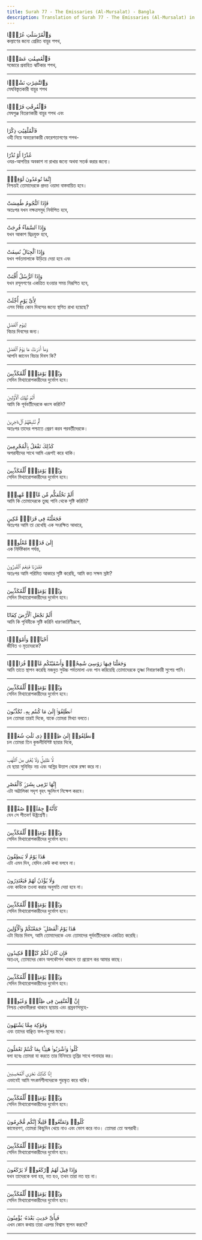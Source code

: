 ```yaml
---
title: Surah 77 - The Emissaries (Al-Mursalat) - Bangla
description: Translation of Surah 77 - The Emissaries (Al-Mursalat) in Bangla
---
```





<Aside type="quran" title="1">
وَٱلْمُرْسَلَٰتِ عُرْفًۭا
</Aside>

<Aside type="reference" title="1">
কল্যাণের জন্যে প্রেরিত বায়ুর শপথ,
</Aside>

---

<Aside type="quran" title="2">
فَٱلْعَٰصِفَٰتِ عَصْفًۭا
</Aside>

<Aside type="reference" title="2">
সজোরে প্রবাহিত ঝটিকার শপথ,
</Aside>

---

<Aside type="quran" title="3">
وَٱلنَّٰشِرَٰتِ نَشْرًۭا
</Aside>

<Aside type="reference" title="3">
মেঘবিস্তৃতকারী বায়ুর শপথ
</Aside>

---

<Aside type="quran" title="4">
فَٱلْفَٰرِقَٰتِ فَرْقًۭا
</Aside>

<Aside type="reference" title="4">
মেঘপুঞ্জ বিতরণকারী বায়ুর শপথ এবং
</Aside>

---

<Aside type="quran" title="5">
فَٱلْمُلْقِيَٰتِ ذِكْرًا
</Aside>

<Aside type="reference" title="5">
ওহী নিয়ে অবতরণকারী ফেরেশতাগণের শপথ-
</Aside>

---

<Aside type="quran" title="6">
عُذْرًا أَوْ نُذْرًا
</Aside>

<Aside type="reference" title="6">
ওযর-আপত্তির অবকাশ না রাখার জন্যে অথবা সতর্ক করার জন্যে।
</Aside>

---

<Aside type="quran" title="7">
إِنَّمَا تُوعَدُونَ لَوَٰقِعٌۭ
</Aside>

<Aside type="reference" title="7">
নিশ্চয়ই তোমাদেরকে প্রদত্ত ওয়াদা বাস্তবায়িত হবে।
</Aside>

---

<Aside type="quran" title="8">
فَإِذَا ٱلنُّجُومُ طُمِسَتْ
</Aside>

<Aside type="reference" title="8">
অতঃপর যখন নক্ষত্রসমুহ নির্বাপিত হবে,
</Aside>

---

<Aside type="quran" title="9">
وَإِذَا ٱلسَّمَآءُ فُرِجَتْ
</Aside>

<Aside type="reference" title="9">
যখন আকাশ ছিদ্রযুক্ত হবে,
</Aside>

---

<Aside type="quran" title="10">
وَإِذَا ٱلْجِبَالُ نُسِفَتْ
</Aside>

<Aside type="reference" title="10">
যখন পর্বতমালাকে উড়িয়ে দেয়া হবে এবং
</Aside>

---

<Aside type="quran" title="11">
وَإِذَا ٱلرُّسُلُ أُقِّتَتْ
</Aside>

<Aside type="reference" title="11">
যখন রসূলগণের একত্রিত হওয়ার সময় নিরূপিত হবে,
</Aside>

---

<Aside type="quran" title="12">
لِأَىِّ يَوْمٍ أُجِّلَتْ
</Aside>

<Aside type="reference" title="12">
এসব বিষয় কোন দিবসের জন্যে স্থগিত রাখা হয়েছে?
</Aside>

---

<Aside type="quran" title="13">
لِيَوْمِ ٱلْفَصْلِ
</Aside>

<Aside type="reference" title="13">
বিচার দিবসের জন্য।
</Aside>

---

<Aside type="quran" title="14">
وَمَآ أَدْرَىٰكَ مَا يَوْمُ ٱلْفَصْلِ
</Aside>

<Aside type="reference" title="14">
আপনি জানেন বিচার দিবস কি?
</Aside>

---

<Aside type="quran" title="15">
وَيْلٌۭ يَوْمَئِذٍۢ لِّلْمُكَذِّبِينَ
</Aside>

<Aside type="reference" title="15">
সেদিন মিথ্যারোপকারীদের দুর্ভোগ হবে।
</Aside>

---

<Aside type="quran" title="16">
أَلَمْ نُهْلِكِ ٱلْأَوَّلِينَ
</Aside>

<Aside type="reference" title="16">
আমি কি পূর্ববর্তীদেরকে ধ্বংস করিনি?
</Aside>

---

<Aside type="quran" title="17">
ثُمَّ نُتْبِعُهُمُ ٱلْءَاخِرِينَ
</Aside>

<Aside type="reference" title="17">
অতঃপর তাদের পশ্চাতে প্রেরণ করব পরবর্তীদেরকে।
</Aside>

---

<Aside type="quran" title="18">
كَذَٰلِكَ نَفْعَلُ بِٱلْمُجْرِمِينَ
</Aside>

<Aside type="reference" title="18">
অপরাধীদের সাথে আমি এরূপই করে থাকি।
</Aside>

---

<Aside type="quran" title="19">
وَيْلٌۭ يَوْمَئِذٍۢ لِّلْمُكَذِّبِينَ
</Aside>

<Aside type="reference" title="19">
সেদিন মিথ্যারোপকারীদের দুর্ভোগ হবে।
</Aside>

---

<Aside type="quran" title="20">
أَلَمْ نَخْلُقكُّم مِّن مَّآءٍۢ مَّهِينٍۢ
</Aside>

<Aside type="reference" title="20">
আমি কি তোমাদেরকে তুচ্ছ পানি থেকে সৃষ্টি করিনি?
</Aside>

---

<Aside type="quran" title="21">
فَجَعَلْنَٰهُ فِى قَرَارٍۢ مَّكِينٍ
</Aside>

<Aside type="reference" title="21">
অতঃপর আমি তা রেখেছি এক সংরক্ষিত আধারে,
</Aside>

---

<Aside type="quran" title="22">
إِلَىٰ قَدَرٍۢ مَّعْلُومٍۢ
</Aside>

<Aside type="reference" title="22">
এক নির্দিষ্টকাল পর্যন্ত,
</Aside>

---

<Aside type="quran" title="23">
فَقَدَرْنَا فَنِعْمَ ٱلْقَٰدِرُونَ
</Aside>

<Aside type="reference" title="23">
অতঃপর আমি পরিমিত আকারে সৃষ্টি করেছি, আমি কত সক্ষম স্রষ্টা?
</Aside>

---

<Aside type="quran" title="24">
وَيْلٌۭ يَوْمَئِذٍۢ لِّلْمُكَذِّبِينَ
</Aside>

<Aside type="reference" title="24">
সেদিন মিথ্যারোপকারীদের দুর্ভোগ হবে।
</Aside>

---

<Aside type="quran" title="25">
أَلَمْ نَجْعَلِ ٱلْأَرْضَ كِفَاتًا
</Aside>

<Aside type="reference" title="25">
আমি কি পৃথিবীকে সৃষ্টি করিনি ধারণকারিণীরূপে,
</Aside>

---

<Aside type="quran" title="26">
أَحْيَآءًۭ وَأَمْوَٰتًۭا
</Aside>

<Aside type="reference" title="26">
জীবিত ও মৃতদেরকে?
</Aside>

---

<Aside type="quran" title="27">
وَجَعَلْنَا فِيهَا رَوَٰسِىَ شَٰمِخَٰتٍۢ وَأَسْقَيْنَٰكُم مَّآءًۭ فُرَاتًۭا
</Aside>

<Aside type="reference" title="27">
আমি তাতে স্থাপন করেছি মজবুত সুউচ্চ পর্বতমালা এবং পান করিয়েছি তোমাদেরকে তৃষ্ণা নিবারণকারী সুপেয় পানি।
</Aside>

---

<Aside type="quran" title="28">
وَيْلٌۭ يَوْمَئِذٍۢ لِّلْمُكَذِّبِينَ
</Aside>

<Aside type="reference" title="28">
সেদিন মিথ্যারোপকারীদের দুর্ভোগ হবে।
</Aside>

---

<Aside type="quran" title="29">
ٱنطَلِقُوٓا۟ إِلَىٰ مَا كُنتُم بِهِۦ تُكَذِّبُونَ
</Aside>

<Aside type="reference" title="29">
চল তোমরা তারই দিকে, যাকে তোমরা মিথ্যা বলতে।
</Aside>

---

<Aside type="quran" title="30">
ٱنطَلِقُوٓا۟ إِلَىٰ ظِلٍّۢ ذِى ثَلَٰثِ شُعَبٍۢ
</Aside>

<Aside type="reference" title="30">
চল তোমরা তিন কুন্ডলীবিশিষ্ট ছায়ার দিকে,
</Aside>

---

<Aside type="quran" title="31">
لَّا ظَلِيلٍۢ وَلَا يُغْنِى مِنَ ٱللَّهَبِ
</Aside>

<Aside type="reference" title="31">
যে ছায়া সুনিবিড় নয় এবং অগ্নির উত্তাপ থেকে রক্ষা করে না।
</Aside>

---

<Aside type="quran" title="32">
إِنَّهَا تَرْمِى بِشَرَرٍۢ كَٱلْقَصْرِ
</Aside>

<Aside type="reference" title="32">
এটা অট্টালিকা সদৃশ বৃহৎ স্ফুলিংগ নিক্ষেপ করবে।
</Aside>

---

<Aside type="quran" title="33">
كَأَنَّهُۥ جِمَٰلَتٌۭ صُفْرٌۭ
</Aside>

<Aside type="reference" title="33">
যেন সে পীতবর্ণ উষ্ট্রশ্রেণী।
</Aside>

---

<Aside type="quran" title="34">
وَيْلٌۭ يَوْمَئِذٍۢ لِّلْمُكَذِّبِينَ
</Aside>

<Aside type="reference" title="34">
সেদিন মিথ্যারোপকারীদের দুর্ভোগ হবে।
</Aside>

---

<Aside type="quran" title="35">
هَٰذَا يَوْمُ لَا يَنطِقُونَ
</Aside>

<Aside type="reference" title="35">
এটা এমন দিন, যেদিন কেউ কথা বলবে না।
</Aside>

---

<Aside type="quran" title="36">
وَلَا يُؤْذَنُ لَهُمْ فَيَعْتَذِرُونَ
</Aside>

<Aside type="reference" title="36">
এবং কাউকে তওবা করার অনুমতি দেয়া হবে না।
</Aside>

---

<Aside type="quran" title="37">
وَيْلٌۭ يَوْمَئِذٍۢ لِّلْمُكَذِّبِينَ
</Aside>

<Aside type="reference" title="37">
সেদিন মিথ্যারোপকারীদের দুর্ভোগ হবে।
</Aside>

---

<Aside type="quran" title="38">
هَٰذَا يَوْمُ ٱلْفَصْلِ ۖ جَمَعْنَٰكُمْ وَٱلْأَوَّلِينَ
</Aside>

<Aside type="reference" title="38">
এটা বিচার দিবস, আমি তোমাদেরকে এবং তোমাদের পূর্ববর্তীদেরকে একত্রিত করেছি।
</Aside>

---

<Aside type="quran" title="39">
فَإِن كَانَ لَكُمْ كَيْدٌۭ فَكِيدُونِ
</Aside>

<Aside type="reference" title="39">
অতএব, তোমাদের কোন অপকৌশল থাকলে তা প্রয়োগ কর আমার কাছে।
</Aside>

---

<Aside type="quran" title="40">
وَيْلٌۭ يَوْمَئِذٍۢ لِّلْمُكَذِّبِينَ
</Aside>

<Aside type="reference" title="40">
সেদিন মিথ্যারোপকারীদের দুর্ভোগ হবে।
</Aside>

---

<Aside type="quran" title="41">
إِنَّ ٱلْمُتَّقِينَ فِى ظِلَٰلٍۢ وَعُيُونٍۢ
</Aside>

<Aside type="reference" title="41">
নিশ্চয় খোদাভীরুরা থাকবে ছায়ায় এবং প্রস্রবণসমূহে-
</Aside>

---

<Aside type="quran" title="42">
وَفَوَٰكِهَ مِمَّا يَشْتَهُونَ
</Aside>

<Aside type="reference" title="42">
এবং তাদের বাঞ্ছিত ফল-মূলের মধ্যে।
</Aside>

---

<Aside type="quran" title="43">
كُلُوا۟ وَٱشْرَبُوا۟ هَنِيٓـًٔۢا بِمَا كُنتُمْ تَعْمَلُونَ
</Aside>

<Aside type="reference" title="43">
বলা হবেঃ তোমরা যা করতে তার বিনিময়ে তৃপ্তির সাথে পানাহার কর।
</Aside>

---

<Aside type="quran" title="44">
إِنَّا كَذَٰلِكَ نَجْزِى ٱلْمُحْسِنِينَ
</Aside>

<Aside type="reference" title="44">
এভাবেই আমি সৎকর্মশীলদেরকে পুরস্কৃত করে থাকি।
</Aside>

---

<Aside type="quran" title="45">
وَيْلٌۭ يَوْمَئِذٍۢ لِّلْمُكَذِّبِينَ
</Aside>

<Aside type="reference" title="45">
সেদিন মিথ্যারোপকারীদের দুর্ভোগ হবে।
</Aside>

---

<Aside type="quran" title="46">
كُلُوا۟ وَتَمَتَّعُوا۟ قَلِيلًا إِنَّكُم مُّجْرِمُونَ
</Aside>

<Aside type="reference" title="46">
কাফেরগণ, তোমরা কিছুদিন খেয়ে নাও এবং ভোগ করে নাও। তোমরা তো অপরাধী।
</Aside>

---

<Aside type="quran" title="47">
وَيْلٌۭ يَوْمَئِذٍۢ لِّلْمُكَذِّبِينَ
</Aside>

<Aside type="reference" title="47">
সেদিন মিথ্যারোপকারীদের দুর্ভোগ হবে।
</Aside>

---

<Aside type="quran" title="48">
وَإِذَا قِيلَ لَهُمُ ٱرْكَعُوا۟ لَا يَرْكَعُونَ
</Aside>

<Aside type="reference" title="48">
যখন তাদেরকে বলা হয়, নত হও, তখন তারা নত হয় না।
</Aside>

---

<Aside type="quran" title="49">
وَيْلٌۭ يَوْمَئِذٍۢ لِّلْمُكَذِّبِينَ
</Aside>

<Aside type="reference" title="49">
সেদিন মিথ্যারোপকারীদের দুর্ভোগ হবে।
</Aside>

---

<Aside type="quran" title="50">
فَبِأَىِّ حَدِيثٍۭ بَعْدَهُۥ يُؤْمِنُونَ
</Aside>

<Aside type="reference" title="50">
এখন কোন কথায় তারা এরপর বিশ্বাস স্থাপন করবে?
</Aside>

---

